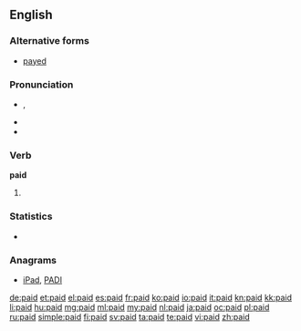 ==English==

===Alternative forms===
* [[payed]] {{qualifier|archaic}}

===Pronunciation===
* {{IPA|/ˈpeɪd/}}, {{X-SAMPA|/'peId/}}
* {{audio|en-us-paid.ogg|Audio (US)}}
* {{rhymes|eɪd}}

===Verb===
'''paid'''

# {{past of|pay}}

===Statistics===
* {{rank|brother|I've|longer|476|paid|art|neither|suddenly}}

===Anagrams===
* [[iPad#English|iPad]], [[PADI#English|PADI]]

[[de:paid]]
[[et:paid]]
[[el:paid]]
[[es:paid]]
[[fr:paid]]
[[ko:paid]]
[[io:paid]]
[[it:paid]]
[[kn:paid]]
[[kk:paid]]
[[li:paid]]
[[hu:paid]]
[[mg:paid]]
[[ml:paid]]
[[my:paid]]
[[nl:paid]]
[[ja:paid]]
[[oc:paid]]
[[pl:paid]]
[[ru:paid]]
[[simple:paid]]
[[fi:paid]]
[[sv:paid]]
[[ta:paid]]
[[te:paid]]
[[vi:paid]]
[[zh:paid]]